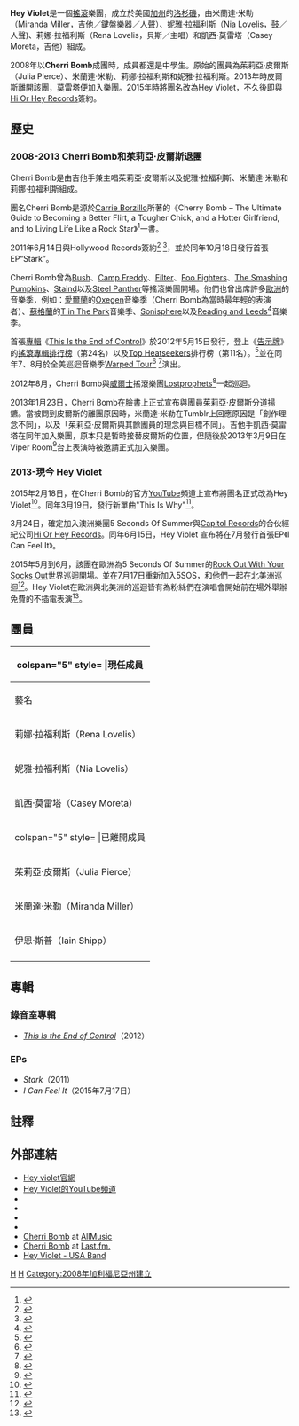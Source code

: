 {{Multiple issues|
{{Notability Unreferenced|time=2020-03-16T03:45:31+00:00}}
{{Roughtranslation|time=2020-03-16T03:45:31+00:00}}
}}
{{Infobox musical artist
| name                = Hey Violet
| image               =
| caption             = 樂團成員由左至右：凱西·莫雷塔、莉娜·拉福利斯、妮雅·拉福利斯、米蘭達·米勒
| alt                 =
| image_size          = 
| landscape           = yes
| background          = group_or_band
| origin              = {{USA}}[[加利福尼亞州|加利福尼亞州]][[洛杉磯|洛杉磯]]
| alias               = Cherri Bomb
| genre               = [[流行龐克|流行龐克]]<ref>{{cite web|url=http://www.idolator.com/7585901/hey-violet-this-is-why-first-single-5-seconds-of-summer-record-label|title=Hey Violet’s "This Is Why" Is The First Single Released By 5SOS’s Own Record Label: Listen|work=Idolator|accessdate=2015-03-25|archive-date=2015-04-04|archive-url=https://archive.today/20150404125324/http://www.idolator.com/7585901/hey-violet-this-is-why-first-single-5-seconds-of-summer-record-label|dead-url=no}}</ref> 、[[流行搖滾|流行搖滾]]<ref name=stageright>{{cite web|url=http://www.stagerightsecrets.com/5-seconds-of-summer-have-found-a-band-to-sign-to-their-label-hey-violet/|title=5 Seconds of Summer have signed Hey Violet to their label Hi Or Hey Records|work=Stage Right Secrets|accessdate=2015-03-25|archiveurl=https://web.archive.org/web/20150402160700/http://www.stagerightsecrets.com/5-seconds-of-summer-have-found-a-band-to-sign-to-their-label-hey-violet/|archivedate=2015-04-02|dead-url=no}}</ref> 、[[另類搖滾|另類搖滾]]<ref>{{cite web |url=http://www.ourstage.com/blog/2012/8/7/exclusive-q-and-a-cherri-bomb-separate-the-girls-from-the-boys |title=Exclusive Q and A: Cherri Bomb Separate The Girls From The Boys |publisher=Ourstage.com |date=2012-08-07 |accessdate=2014-02-08 |archive-date=2014-02-22 |archive-url=https://web.archive.org/web/20140222023753/http://www.ourstage.com/blog/2012/8/7/exclusive-q-and-a-cherri-bomb-separate-the-girls-from-the-boys |dead-url=no }}</ref> 、[[硬式搖滾|硬式搖滾]]<ref>{{cite web |last=Houle |first=Zachary |url=http://www.popmatters.com/review/159078-cherri-bomb-this-is-the-end-of-control/ |title=Cherri Bomb: This is the End of Control |publisher=PopMatters |date= |accessdate=2014-02-08 |archive-date=2015-06-30 |archive-url=https://web.archive.org/web/20150630145823/http://www.popmatters.com/review/159078-cherri-bomb-this-is-the-end-of-control/ |dead-url=no }}</ref><ref>{{cite web |url=http://hangout.altsounds.com/reviews/134537-cherri-bomb-leeds-festival-2011-a.html |title=Cherri Bomb | Leeds Festival 2011 - #AltSounds |publisher=Hangout.altsounds.com |date=2011-09-06 |accessdate=2014-02-08 |deadurl=yes |archiveurl=https://web.archive.org/web/20140222062453/http://hangout.altsounds.com/reviews/134537-cherri-bomb-leeds-festival-2011-a.html |archivedate=2014-02-22 }}</ref>

| years_active        = {{Start date|2008}}-現今
| label               = [[Hollywood_Records|Hollywood Records]]（2011-2014）<br>[[Hi_or_Hey_Records|Hi or Hey Records]]（2015-現今）
| website             = {{URL|heyviolet.com/}}
| current_members     = 莉娜·拉福利斯<br/>妮雅·拉福利斯<br/>凱西·莫雷塔
| past_members        = 茱莉亞·皮爾斯<br/>米蘭達·米勒<br/>伊恩·斯普
| associated_acts = {{flatlist|
* [[5_Seconds_Of_Summer|5 Seconds Of Summer]]}}
}}

'''Hey Violet'''是一個[[搖滾|搖滾]]樂團，成立於美國[[加州|加州]]的[[洛杉磯|洛杉磯]]，由米蘭達·米勒（Miranda Miller，吉他／鍵盤樂器／人聲）、妮雅·拉福利斯（Nia Lovelis，鼓／人聲)、莉娜·拉福利斯（Rena Lovelis，貝斯／主唱）和凱西·莫雷塔（Casey Moreta，吉他）組成。

2008年以'''Cherri Bomb'''成團時，成員都還是中學生。原始的團員為茱莉亞·皮爾斯（Julia Pierce）、米蘭達·米勒、莉娜·拉福利斯和妮雅·拉福利斯。2013年時皮爾斯離開該團，莫雷塔便加入樂團。2015年時將團名改為Hey Violet，不久後即與[[Hi_Or_Hey_Records|Hi Or Hey Records]]簽約。

==歷史==
===2008-2013 Cherri Bomb和茱莉亞·皮爾斯退團===
Cherri Bomb是由吉他手兼主唱茱莉亞·皮爾斯以及妮雅·拉福利斯、米蘭達·米勒和莉娜·拉福利斯組成。

團名Cherri Bomb是源於[[Carrie_Borzillo|Carrie Borzillo]]所著的《Cherry Bomb – The Ultimate Guide to Becoming a Better Flirt, a Tougher Chick, and a Hotter Girlfriend, and to Living Life Like a Rock Star》<ref>{{cite web |last=Phares |first=Heather |url=http://www.allmusic.com/artist/cherri-bomb-mn0002770685 |title="Cherri Bomb – Biography" |work=[[Allmusic|Allmusic]] |accessdate=2013-01-11 |archive-date=2015-11-17 |archive-url=https://web.archive.org/web/20151117082904/http://www.allmusic.com/artist/cherri-bomb-mn0002770685 |dead-url=no }}</ref>一書。

2011年6月14日與Hollywood Records簽約<ref>{{cite web|url= http://www.artistdirect.com/nad/news/article/0,,8976077,00.html|title= "Cherri Bomb Signs to Hollywood Records - ARTISTdirect News"|work= Artistdirect.com|accessdate= 2012-05-20|archive-date= 2012-05-26|archive-url= https://web.archive.org/web/20120526002414/http://www.artistdirect.com/nad/news/article/0,,8976077,00.html|dead-url= no}}</ref> <ref>{{cite web |url=http://www.loudmag.com.au/content/cherri-bomb-queens-of-noise |title="Cherri Bomb: Queens of Noise" |work=Loudmag.com.au |accessdate=2012-05-20 |deadurl=yes |archiveurl=https://web.archive.org/web/20120730075949/http://www.loudmag.com.au/content/cherri-bomb-queens-of-noise |archivedate=2012-07-30 }}</ref>，並於同年10月18日發行首張EP“Stark”。

Cherri Bomb曾為[[Bush|Bush]]、[[Camp_Freddy|Camp Freddy]]、[[Filter|Filter]]、[[Foo_Fighters|Foo Fighters]]、[[The_Smashing_Pumpkins|The Smashing Pumpkins]]、[[Staind|Staind]]以及[[Steel_Panther|Steel Panther]]等搖滾樂團開場。他們也曾出席許多[[歐洲|歐洲]]的音樂季，例如：[[愛爾蘭|愛爾蘭]]的[[Oxegen|Oxegen]]音樂季（Cherri Bomb為當時最年輕的表演者）、[[蘇格蘭|蘇格蘭]]的[[T_in_The_Park|T in The Park]]音樂季、[[Sonisphere|Sonisphere]]以及[[Reading_and_Leeds|Reading and Leeds]]<ref>{{cite web |url=http://schedule.sxsw.com/2012/events/event_MS17416 |title="Cherri Bomb" |work=[[South_by_Southwest|South by Southwest]] |accessdate=2012-06-13 |archive-url=https://web.archive.org/web/20120421132119/http://schedule.sxsw.com/2012/events/event_MS17416 |archive-date=2012-04-21 |dead-url=yes }}</ref>音樂季。

首張[[專輯|專輯]]《[[This_Is_the_End_of_Control|This Is the End of Control]]》於2012年5月15日發行，登上《[[告示牌|告示牌]]》的[[搖滾專輯排行榜|搖滾專輯排行榜]]（第24名）以及[[Top_Heatseekers|Top Heatseekers]]排行榜（第11名）。<ref>{{cite web| last=Cherri Bomb| url=http://www.allmusic.com/artist/cherri-bomb-mn0002770685/awards|title= "Cherri Bomb – Awards"|work=[[Allmusic|Allmusic]]|accessdate=2012-06-28}}</ref>並在同年7、8月於全美巡迴音樂季[[Warped_Tour|Warped Tour]]<ref>{{cite web|url=http://www.imdb.com/news/ni30417971/|title="Exclusive Interview: Cherri Bomb Talk Vans Warped Tour & Marvel'S The Avengers Movie Soundtrack"|work=The Daily BLAM!|accessdate=2012-06-28|archive-date=2019-02-16|archive-url=https://web.archive.org/web/20190216140051/https://www.imdb.com/news/ni30417971/|dead-url=no}}</ref> <ref>{{cite web|last=Musicians|url=http://celebsecrets4u.com/2012/05/09/cherri-bomb-on-warped-tour-bamboozle-new-album-out-may-15/|title="Cherri Bomb On Warped Tour & Bamboozle - New Album Out May 15"|work=Fearlessradio.com|accessdate=2012-08-24|deadurl=yes|archiveurl=https://web.archive.org/web/20160305073939/http://celebsecrets4u.com/2012/05/09/cherri-bomb-on-warped-tour-bamboozle-new-album-out-may-15/|archivedate=2016-03-05}}</ref>演出。

2012年8月，Cherri Bomb與[[威爾士|威爾士]]搖滾樂團[[Lostprophets|Lostprophets]]<ref>{{cite web|url=http://www.smnnews.com/2012/07/31/lostprophets-and-cherri-bomb-tour-dates/|title="Lostprophets and Cherri Bomb Tour Dates"|work=SMNnews.com|date=2012-07-31|accessdate=2012-08-24|archive-url=https://web.archive.org/web/20120802044043/http://www.smnnews.com/2012/07/31/lostprophets-and-cherri-bomb-tour-dates/|archive-date=2012-08-02|dead-url=yes}}</ref>一起巡迴。

2013年1月23日，Cherri Bomb在臉書上正式宣布與團員茱莉亞·皮爾斯分道揚鑣。當被問到皮爾斯的離團原因時，米蘭達·米勒在Tumblr上回應原因是「創作理念不同」，以及「茱莉亞·皮爾斯與其餘團員的理念與目標不同」。吉他手凱西·莫雷塔在同年加入樂團，原本只是暫時接替皮爾斯的位置，但隨後於2013年3月9日在Viper Room<ref>{{cite web|url=https://www.youtube.com/watch?v=zaan2F3C9fk|title="Cherri Bomb's YouTube video"|work=(3/11, 2013)|accessdate=2015-02-12|archive-date=2016-03-18|archive-url=https://web.archive.org/web/20160318024701/https://www.youtube.com/watch?v=zaan2F3C9fk|dead-url=no}}</ref>台上表演時被邀請正式加入樂團。

===2013-現今 Hey Violet===
2015年2月18日，在Cherri Bomb的官方[[YouTube|YouTube]]頻道上宣布將團名正式改為Hey Violet<ref>{{cite web|url=https://www.youtube.com/watch?v=ueZAkdbEaGw|title="Hey Violet's YouTube video"|work=(February 18, 2015)|accessdate=2015-02-18|archive-date=2016-03-13|archive-url=https://web.archive.org/web/20160313095427/https://www.youtube.com/watch?v=ueZAkdbEaGw|dead-url=no}}</ref>。同年3月19日，發行新單曲"This Is Why"<ref>{{cite web|url=https://www.youtube.com/watch?v=AOK3ep3liFc|title=Hey Violet - This Is Why (Music Video)|work=YouTube|date=2015-03-19|accessdate=2015-03-25|archive-date=2016-01-15|archive-url=https://web.archive.org/web/20160115054054/https://www.youtube.com/watch?v=AOK3ep3liFc|dead-url=no}}</ref>。

3月24日，確定加入澳洲樂團5 Seconds Of Summer與[[Capitol_Records|Capitol Records]]的合伙經紀公司[[Hi_Or_Hey_Records|Hi Or Hey Records]]。同年6月15日，Hey Violet 宣布將在7月發行首張EP《I Can Feel It》。

2015年5月到6月，該團在歐洲為5 Seconds Of Summer的[[Rock_Out_With_Your_Socks_Out|Rock Out With Your Socks Out]]世界巡迴開場。並在7月17日重新加入5SOS，和他們一起在北美洲巡迴<ref>{{cite web|url=http://www.billboard.com/articles/news/6517111/5-seconds-of-summer-tour-with-hey-violet|title="5 Seconds of Summer confirm tour dates with Hey Violet"|work=(4/1, 2015)|date=Billboard.com|accessdate=2015-07-01|archive-date=2016-05-17|archive-url=https://web.archive.org/web/20160517131931/http://www.billboard.com/articles/news/6517111/5-seconds-of-summer-tour-with-hey-violet|dead-url=no}}</ref>。Hey Violet在歐洲與北美洲的巡迴皆有為粉絲們在演唱會開始前在場外舉辦免費的不插電表演<ref>{{cite web|url=http://arcticterntalk.org/2015/06/22/hey-violet-usa-band/|title=http://arcticterntalk.org/2015/06/22/hey-violet-usa-band/|accessdate=2015-11-06|archive-date=2015-06-22|archive-url=https://web.archive.org/web/20150622221144/http://arcticterntalk.org/2015/06/22/hey-violet-usa-band/|dead-url=no}}</ref>。

==團員==
{| class=wikitable style="text-align:center" 
! colspan="5" style= |現任成員
|-
! 藝名
! 性別
! 出生日期
! 擔當
! 入隊期間
|-
|莉娜·拉福利斯（Rena Lovelis）
|女
|{{Birth date and age|1998|4|6}}
|[[貝斯|貝斯]]、[[主唱|主唱]]
|2008 - 現今
|-
|妮雅·拉福利斯（Nia Lovelis）
|女
|{{Birth date and age|1997|1|1}}
|[[鼓|鼓]]、人聲
|2008 - 現今
|-
|凱西·莫雷塔（Casey Moreta）
|男
|{{Birth date and age|1995|10|27}}
|[[吉他|吉他]]、人聲
|2013 - 現今
|-
! colspan="5" style= |已離開成員
|-
|茱莉亞·皮爾斯（Julia Pierce）
|女
|{{Birth date and age|1997|5|22}}
|[[吉他|吉他]]、[[主唱|主唱]]
|2008 - 2013
|-
|米蘭達·米勒（Miranda Miller）
|女
|{{Birth date and age|1995|11|22}}
|[[吉他|吉他]]、[[鍵盤樂器|鍵盤樂器]]、人聲
|2008 - 2017
|-
|伊恩·斯普（Iain Shipp）
|男
|{{Birth date and age|1996|3|28}}
|[[貝斯|貝斯]]、[[合成器|合成器]]、[[鍵盤樂器|鍵盤樂器]]
|2016 - 2019
|-
|}

==專輯==
=== 錄音室專輯 ===
*''[[This_Is_the_End_of_Control|This Is the End of Control]]''（2012）
=== EPs ===
*''Stark''（2011）
*''I Can Feel It''（2015年7月17日）

==註釋==
{{reflist|2}}

==外部連結==
*[https://www.heyviolet.com/ Hey violet官網]{{Wayback|url=https://www.heyviolet.com/ |date=20190510124813 }}{{en}}
*[https://www.youtube.com/channel/UCV_YtXxRY3Z38Fs1QG25Jxw Hey Violet的YouTube頻道]{{Wayback|url=https://www.youtube.com/channel/UCV_YtXxRY3Z38Fs1QG25Jxw |date=20160223082515 }}
*{{instagram|heyviolet|Hey Violet}}
*{{twitter|HeyViolet|Hey Violet}}
*{{facebook|heyvioletofficial|Hey Violet}}
*{{tumblr|heyvioletofficial|Hey Violet}}
*[http://www.allmusic.com/artist/mn0002770685 Cherri Bomb]{{Wayback|url=http://www.allmusic.com/artist/mn0002770685 |date=20151117073855 }} at [[AllMusic|AllMusic]]{{en}}
*[http://www.last.fm/music/Cherri+Bomb Cherri Bomb]{{Wayback|url=http://www.last.fm/music/Cherri+Bomb |date=20151026104548 }} at [[Last.fm.|Last.fm.]]{{en}}
*[http://arcticterntalk.org/2015/06/22/hey-violet-usa-band/ Hey Violet - USA Band]{{Wayback|url=http://arcticterntalk.org/2015/06/22/hey-violet-usa-band/ |date=20150622221144 }}{{en}}

[[Category:美国硬式摇滚乐团|H]]
[[Category:2008年成立的音樂團體|H]]
[[Category:2008年加利福尼亞州建立|Category:2008年加利福尼亞州建立]]
